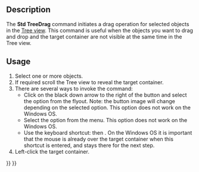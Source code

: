 <languages/>

{{Docnav
|[[Std_TreeCollapseDocument|TreeCollapseDocument]]
|[[Std_TreeSelection|TreeSelection]]
|[[Std_View_Menu|Std View Menu]]
|IconL=Std_TreeCollapseDocument.svg
|IconR=Std_TreeSelection.svg
|IconC=Freecad.svg
}}

{{GuiCommand
|Name=Std TreeDrag
|MenuLocation=View → TreeView actions → Initiate dragging
|Workbenches=All
|Shortcut={{KEY|T}} {{KEY|D}}
|Version=0.19
}}

==Description==

The '''Std TreeDrag''' command initiates a drag operation for selected objects in the [[Tree_view|Tree view]]. This command is useful when the objects you want to drag and drop and the target container are not visible at the same time in the Tree view.

==Usage==

# Select one or more objects.
# If required scroll the Tree view to reveal the target container.
# There are several ways to invoke the command:
#* Click on the black down arrow to the right of the {{Button|[[Image:Std_TreeSyncView.svg|16px]]}} button and select the {{MenuCommand|[[Image:Std_TreeDrag.svg|16px]] Initiate dragging}} option from the flyout. Note: the button image will change depending on the selected option. This option does not work on the Windows OS.
#* Select the {{MenuCommand|View → TreeView actions → [[Image:Std_TreeDrag.svg|16px]] Initiate dragging}} option from the menu. This option does not work on the Windows OS.
#* Use the keyboard shortcut: {{KEY|T}} then {{KEY|D}}. On the Windows OS it is important that the mouse is already over the target container when this shortcut is entered, and stays there for the next step.
# Left-click the target container.


{{Docnav
|[[Std_TreeCollapseDocument|TreeCollapseDocument]]
|[[Std_TreeSelection|TreeSelection]]
|[[Std_View_Menu|Std View Menu]]
|IconL=Std_TreeCollapseDocument.svg
|IconR=Std_TreeSelection.svg
|IconC=Freecad.svg
}}

{{Std_Base_navi{{#translation:}}}}
{{Userdocnavi{{#translation:}}}}